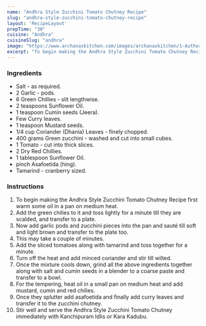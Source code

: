 ---
name: "Andhra Style Zucchini Tomato Chutney Recipe"
slug: "andhra-style-zucchini-tomato-chutney-recipe"
layout: 'RecipeLayout'
prepTime: "30"
cuisine: "Andhra"
cuisineSlug: "andhra"
image: "https://www.archanaskitchen.com/images/archanaskitchen/1-Author/Padma_Veeranki/Zucchini_Tomato_Chutney.jpg"
excerpt: "To begin making the Andhra Style Zucchini Tomato Chutney Recipe first warm some oil in a pan on medium heat"
---

### Ingredients

- Salt - as required.
- 2 Garlic - pods.
- 6 Green Chillies - slit lengthwise.
- 2 teaspoons Sunflower Oil.
- 1 teaspoon Cumin seeds (Jeera).
- Few Curry leaves.
- 1 teaspoon Mustard seeds.
- 1/4 cup Coriander (Dhania) Leaves - finely chopped.
- 400 grams Green zucchini - washed and cut into small cubes.
- 1 Tomato - cut into thick slices.
- 2 Dry Red Chillies.
- 1 tablespoon Sunflower Oil.
- pinch Asafoetida (hing).
- Tamarind - cranberry sized.

### Instructions

1. To begin making the Andhra Style Zucchini Tomato Chutney Recipe first warm some oil in a pan on medium heat.
1. Add the green chilies to it and toss lightly for a minute till they are scalded, and transfer to a plate.
1. Now add garlic pods and zucchini pieces into the pan and sauté till soft and light brown and transfer to the plate too.
1. This may take a couple of minutes.
1. Add the sliced tomatoes along with tamarind and toss together for a minute.
1. Turn off the heat and add minced coriander and stir till wilted.
1. Once the mixture cools down, grind all the above ingredients together along with salt and cumin seeds in a blender to a coarse paste and transfer to a bowl.
1. For the tempering, heat oil in a small pan on medium heat and add mustard, cumin and red chilies.
1. Once they splutter add asafoetida and finally add curry leaves and transfer it to the zucchini chutney.
1. Stir well and serve the Andhra Style Zucchini Tomato Chutney immediately with Kanchipuram Idlis or Kara Kadubu.
